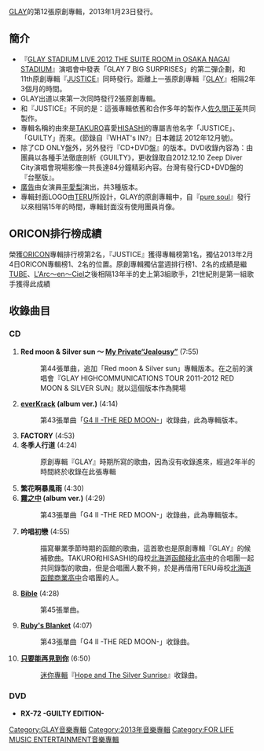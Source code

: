 {{copyedit|time=2013-06-26T17:37:13+00:00}}
{{unreferenced|time=2013-06-26T17:37:13+00:00}}
{{Infobox Album
| Name           = GUILTY
| Type           = [[專輯|專輯]]
| Artist         = [[GLAY|GLAY]]
| Released       = 2013年1月23日
| Recorded       = 2010年3月～2012年1月(特典DVD『RX-72 -GUILTY EDITION-』)
| Genre          = [[搖滾樂|搖滾樂]]<br>[[J-POP|J-POP]]
| Length         = 50[[分|分]]51[[秒|秒]]
| Label          = loversoul music & associates
| Producer       = GLAY & [[佐久間正英|MASAHIDE SAKUMA]]
| Reviews        = 
| Chart position = 當週排行第2名（[[ORICON|ORICON]]）
| Certification  = 
| Last album     = [[Hope_and_The_Silver_Sunrise|Hope and The Silver Sunrise]] <br /> （2011年）
| This album     = [[JUSTICE_(GLAY)|JUSTICE]]<br />'''GUILTY'''<br />（2013年）
| Next album     = 
| Misc           = {{Singles
  | Name           = GUILTY
  | Type           = 原創專輯
  | Single 1       = [[G4_II_-THE_RED_MOON-|G4 II -THE RED MOON-]]<br />第3首「MAD BREAKER」未收錄。
   | Single 1 date = 2011年10月5日
  | Single 2       = [[My_Private_"Jealousy"|My Private "Jealousy"]]
  | Single 2 date  = 2011年11月16日
  | Single 3       = [[Bible_(GLAY)|Bible]]
  | Single 3 date  = 2012年5月23日
}}}}
[[GLAY|GLAY]]的第12張原創專輯，2013年1月23日發行。

== 簡介 ==
*『[[GLAY_STADIUM_LIVE_2012_THE_SUITE_ROOM_IN_OSAKA_NAGAISTADIUM_“7.28_SUPER_WELCOME_PARTY_&_7.29_BIG_SURPRISE_PARTY”|GLAY STADIUM LIVE 2012 THE SUITE ROOM in OSAKA NAGAI STADIUM]]』演唱會中發表「GLAY 7 BIG SURPRISES」的第二彈企劃，和11th原創專輯『[[JUSTICE_(GLAY)|JUSTICE]]』同時發行。距離上一張原創專輯『[[GLAY_(GLAY)|GLAY]]』相隔2年3個月的時間。
*GLAY出道以來第一次同時發行2張原創專輯。
*和『JUSTICE』不同的是：這張專輯依舊和合作多年的製作人[[佐久間正英|佐久間正英]]共同製作。
*專輯名稱的由來是[[TAKURO|TAKURO]]喜愛[[HISASHI|HISASHI]]的專屬吉他名字「JUSTICE」、「GUILTY」而來。(節錄自『WHAT's IN?』日本雜誌 2012年12月號)。
*除了CD ONLY盤外，另外發行『CD+DVD盤』的版本。DVD收錄內容為：由團員以各種手法徹底剖析《GUILTY》，更收錄取自2012.12.10 Zeep Diver City演唱會現場影像一共長達84分鐘精彩內容。台灣有發行CD+DVD盤的『台壓版』。
*[[廣告|廣告]]由女演員[[平愛梨|平愛梨]]演出，共3種版本。
*專輯封面LOGO由[[TERU|TERU]]所設計，GLAY的原創專輯中，自『[[pure_soul|pure soul]]』發行以來相隔15年的時間，專輯封面沒有使用團員肖像。

== ORICON排行榜成績 ==
榮獲[[ORICON|ORICON]]專輯排行榜第2名，『JUSTICE』獲得專輯榜第1名，獨佔2013年2月4日ORICON專輯榜1、2名的位置。原創專輯獨佔當週排行榜1、2名的成績是繼[[TUBE|TUBE]]、[[L'Arc〜en〜Ciel|L'Arc〜en〜Ciel]]之後相隔13年半的史上第3組歌手，21世紀則是第一組歌手獲得此成績

== 收錄曲目 ==
=== CD ===
# '''Red moon & Silver sun ～ [[My_Private_"Jealousy"|My Private“Jealousy”]]''' (7:55)
#:第44張單曲，追加「Red moon & Silver sun」專輯版本。在之前的演唱會『GLAY HIGHCOMMUNICATIONS TOUR 2011-2012 RED MOON & SILVER SUN』就以這個版本作為開場
# '''[[G4_II_-THE_RED_MOON-|everKrack]] (album ver.)''' (4:14)
#:第43張單曲「[[G4_II_-THE_RED_MOON-|G4 II -THE RED MOON-]]」收錄曲，此為專輯版本。
# '''FACTORY''' (4:53)
# '''冬季人行道''' (4:24)
#:原創專輯『GLAY』時期所寫的歌曲，因為沒有收錄進來，經過2年半的時間終於收錄在此張專輯
# '''繁花啊暴風雨''' (4:30)
# '''[[G4_II_-THE_RED_MOON-|霧之中]] (album ver.)''' (4:29)
#:第43張單曲「G4 II -THE RED MOON-」收錄曲，此為專輯版本。
# '''吟唱初戀''' (4:55)
#:描寫畢業季節時期的函館的歌曲，這首歌也是原創專輯『GLAY』的候補歌曲。TAKURO和HISASHI的母校[[北海道函館稜北高中|北海道函館稜北高中]]的合唱團一起共同錄製的歌曲，但是合唱團人數不夠，於是再借用TERU母校[[北海道函館商業高中|北海道函館商業高中]]合唱團的人。
# '''[[Bible_(GLAY)|Bible]]''' (4:28)
#:第45張單曲。
# '''[[G4_II_-THE_RED_MOON-|Ruby's Blanket]]''' (4:07)
#:第43張單曲「G4 II -THE RED MOON-」收錄曲。
# '''[[Hope_and_The_Silver_Sunrise|只要能再見到你]]''' (6:50)
#: [[迷你專輯|迷你專輯]]『[[Hope_and_The_Silver_Sunrise|Hope and The Silver Sunrise]]』收錄曲。

=== DVD ===
*'''RX-72 -GUILTY EDITION-'''

[[Category:GLAY音樂專輯|Category:GLAY音樂專輯]]
[[Category:2013年音樂專輯|Category:2013年音樂專輯]]
[[Category:FOR_LIFE_MUSIC_ENTERTAINMENT音樂專輯|Category:FOR LIFE MUSIC ENTERTAINMENT音樂專輯]]